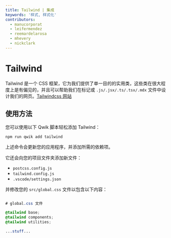 ```yaml
---
title: Tailwind | 集成
keywords: '样式, 样式化'
contributors:
  - manucorporat
  - leifermendez
  - reemardelarosa
  - mhevery
  - nickclark
---
```


# Tailwind

Tailwind 是一个 CSS 框架，它为我们提供了单一目的的实用类，这些类在很大程度上是有偏见的，并且可以帮助我们在标记或 `.js/.jsx/.ts/.tsx/.mdx` 文件中设计我们的网页。[Tailwindcss 网站](https://tailwindcss.com/)

## 使用方法

您可以使用以下 Qwik 脚本轻松添加 Tailwind：

```shell
npm run qwik add tailwind
```

上述命令会更新您的应用程序，并添加所需的依赖项。

它还会向您的项目文件夹添加新文件：

- `postcss.config.js`
- `tailwind.config.js`
- `.vscode/settings.json`

并修改您的 `src/global.css` 文件以包含以下内容：

```css title="src/global.css"

# global.css 文件

@tailwind base;
@tailwind components;
@tailwind utilities;

...stuff...

```
